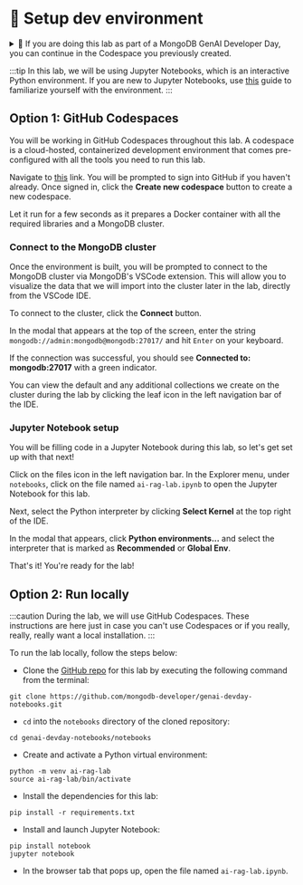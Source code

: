
# 👐 Setup dev environment

<details>
  <summary>🦹 If you are doing this lab as part of a MongoDB GenAI Developer Day, you can continue in the Codespace you previously created.</summary>

    Navigate to [this](https://github.com/codespaces/new/mongodb-developer/genai-devday-notebooks?quickstart=1) link. Click the **Resume this codespace** button to resume the code space you created previously.

    <Screenshot url="https://github.com/codespaces" src="img/screenshots/20-dev-env/1-dev-env-setup/1-resume-codespace.png" alt="Resume codespace" />

    Give the codespace a few seconds to restart. When files appear in the Explorer tab, click on the file named `ai-rag-lab.ipynb` under `notebooks`. This is the Jupyter Notebook you will be using throughout this lab.

    <Screenshot url="https://github.com/codespaces" src="img/screenshots/20-dev-env/1-dev-env-setup/2-nav-notebook.png" alt="Navigate to the notebook" />
</details>

:::tip
In this lab, we will be using Jupyter Notebooks, which is an interactive Python environment. If you are new to Jupyter Notebooks, use [this](https://mongodb-developer.github.io/vector-search-lab/docs/dev-env/jupyter-notebooks) guide to familiarize yourself with the environment.
:::

## Option 1: GitHub Codespaces

You will be working in GitHub Codespaces throughout this lab. A codespace is a cloud-hosted, containerized development environment that comes pre-configured with all the tools you need to run this lab.

Navigate to [this](https://github.com/codespaces/new/mongodb-developer/genai-devday-notebooks?quickstart=1) link. You will be prompted to sign into GitHub if you haven't already. Once signed in, click the **Create new codespace** button to create a new codespace.

<Screenshot url="https://github.com/codespaces" src="img/screenshots/20-dev-env/2-dev-env-setup/3-create-codespace.png" alt="Start a codespace" />

Let it run for a few seconds as it prepares a Docker container with all the required libraries and a MongoDB cluster.

### Connect to the MongoDB cluster

Once the environment is built, you will be prompted to connect to the MongoDB cluster via MongoDB's VSCode extension. This will allow you to visualize the data that we will import into the cluster later in the lab, directly from the VSCode IDE.

To connect to the cluster, click the **Connect** button.

<Screenshot url="https://github.com/codespaces" src="img/screenshots/20-dev-env/2-dev-env-setup/4-click-connect.png" alt="Click Connect" />

In the modal that appears at the top of the screen, enter the string `mongodb://admin:mongodb@mongodb:27017/` and hit `Enter` on your keyboard.

<Screenshot url="https://github.com/codespaces" src="img/screenshots/20-dev-env/2-dev-env-setup/5-enter-connection-string.png" alt="Enter connection string" />

If the connection was successful, you should see **Connected to: mongodb:27017** with a green indicator.

<Screenshot url="https://github.com/codespaces" src="img/screenshots/20-dev-env/2-dev-env-setup/6-connection-successful.png" alt="Connection successful" />

You can view the default and any additional collections we create on the cluster during the lab by clicking the leaf icon in the left navigation bar of the IDE.

<Screenshot url="https://github.com/codespaces" src="img/screenshots/20-dev-env/2-dev-env-setup/7-view-collections.png" alt="View collections" />

### Jupyter Notebook setup

You will be filling code in a Jupyter Notebook during this lab, so let's get set up with that next!

Click on the files icon in the left navigation bar. In the Explorer menu, under `notebooks`, click on the file named `ai-rag-lab.ipynb` to open the Jupyter Notebook for this lab.

<Screenshot url="https://github.com/codespaces" src="img/screenshots/20-dev-env/2-dev-env-setup/2-nav-notebook.png" alt="Navigate to the notebook" />

Next, select the Python interpreter by clicking **Select Kernel** at the top right of the IDE.

<Screenshot url="https://github.com/codespaces" src="img/screenshots/20-dev-env/2-dev-env-setup/8-select-kernel.png" alt="Select kernel" />

In the modal that appears, click **Python environments...** and select the interpreter that is marked as **Recommended** or **Global Env**.

<Screenshot url="https://github.com/codespaces" src="img/screenshots/20-dev-env/2-dev-env-setup/9-python-env-modal.png" alt="Select Python Environments" />

<Screenshot url="https://github.com/codespaces" src="img/screenshots/20-dev-env/2-dev-env-setup/10-select-recommended.png" alt="Select recommended interpreter" />

That's it! You're ready for the lab!

## Option 2: Run locally

:::caution
During the lab, we will use GitHub Codespaces. These instructions are here just in case you can't use Codespaces or if you really, really, really want a local installation.
:::

To run the lab locally, follow the steps below: 

* Clone the [GitHub repo](https://github.com/mongodb-developer/genai-devday-notebooks.git) for this lab by executing the following command from the terminal:

```
git clone https://github.com/mongodb-developer/genai-devday-notebooks.git
```

* `cd` into the `notebooks` directory of the cloned repository:

```
cd genai-devday-notebooks/notebooks
```

* Create and activate a Python virtual environment:

```
python -m venv ai-rag-lab
source ai-rag-lab/bin/activate
```

* Install the dependencies for this lab:

```
pip install -r requirements.txt
```

* Install and launch Jupyter Notebook:

```
pip install notebook
jupyter notebook
```

* In the browser tab that pops up, open the file named `ai-rag-lab.ipynb`.

<Screenshot url="localhost:8888/tree" src="img/screenshots/20-dev-env/2-dev-env-setup/11-jupyter-notebook.png" alt="Jupyter Notebook" />
